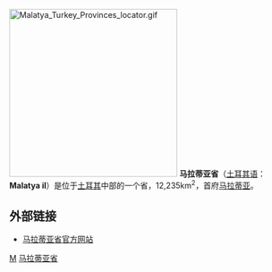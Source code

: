 [[File:Malatya_Turkey_Provinces_locator.gif|300px]]
'''马拉蒂亚省'''（[[土耳其语|土耳其语]]：'''Malatya il'''）是位于[[土耳其|土耳其]]中部的一个省，12,235km<sup>2</sup>，首府[[马拉蒂亚|马拉蒂亚]]。

== 外部链接 ==
* [http://www.malatya.gov.tr 马拉蒂亚省官方网站]

{{Authority control}}
{{亚洲地理小作品}}
{{Turkey}}

[[Category:土耳其行政區劃|M]]
[[Category:马拉蒂亚省|]]